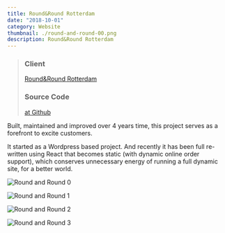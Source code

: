 ```yaml
---
title: Round&Round Rotterdam
date: "2018-10-01"
category: Website
thumbnail: ./round-and-round-00.png
description: Round&Round Rotterdam
---
```



> ### Client
> [Round&Round Rotterdam](https://roundandround.nl/)
> ### Source Code
> [at Github](https://github.com/xmflsct/roundandround.github.io)

Built, maintained and improved over 4 years time, this project serves as a forefront to excite customers.

It started as a Wordpress based project. And recently it has been full re-written using React that becomes static (with dynamic online order support), which conserves unnecessary energy of running a full dynamic site, for a better world.

<EmbedImage width="wide">

![Round and Round 0](./round-and-round-00.png)

</EmbedImage>

<EmbedImage width="wide">

![Round and Round 1](./round-and-round-01.png)

</EmbedImage>

<EmbedImage width="wide">

![Round and Round 2](./round-and-round-02.png)

</EmbedImage>

<EmbedImage width="wide">

![Round and Round 3](./round-and-round-03.png)

</EmbedImage>